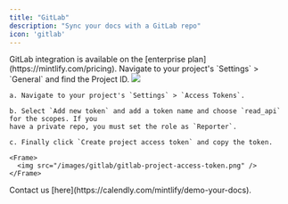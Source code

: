 ```yaml
---
title: "GitLab"
description: "Sync your docs with a GitLab repo"
icon: 'gitlab'
---
```


<Check>
  GitLab integration is available on the [enterprise
  plan](https://mintlify.com/pricing).
</Check>

<Steps>
  <Step title="Find your project ID">
    Navigate to your project's `Settings` > `General` and find the Project ID.
    <Frame>
      <img src="/images/gitlab/gitlab-project-id.png" />
    </Frame>
  </Step>
  <Step title="Generate a project private token">

    a. Navigate to your project's `Settings` > `Access Tokens`.

    b. Select `Add new token` and add a token name and choose `read_api` for the scopes. If you
    have a private repo, you must set the role as `Reporter`.

    c. Finally click `Create project access token` and copy the token.

    <Frame>
      <img src="/images/gitlab/gitlab-project-access-token.png" />
    </Frame>

  </Step>
  <Step title="Reach out to the Mintlify team for final setup.">
    Contact us [here](https://calendly.com/mintlify/demo-your-docs).
  </Step>
</Steps>
